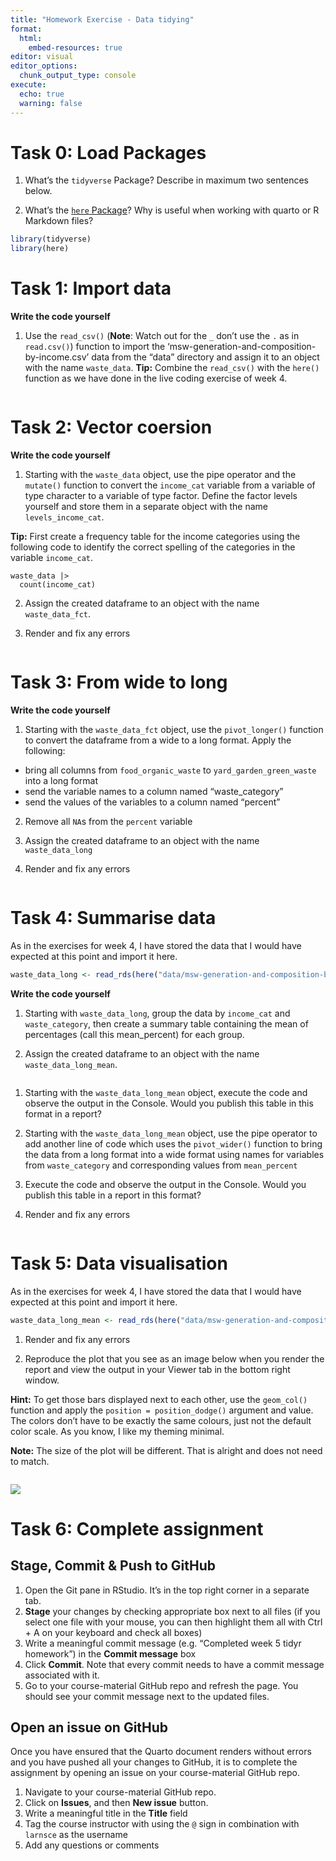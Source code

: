 ```yaml
---
title: "Homework Exercise - Data tidying"
format:
  html:
    embed-resources: true
editor: visual
editor_options: 
  chunk_output_type: console
execute:
  echo: true
  warning: false
---
```


# Task 0: Load Packages

1.  What's the `tidyverse` Package? Describe in maximum two sentences below.

2.  What's the [`here` Package](https://here.r-lib.org/articles/here.html)? Why is useful when working with quarto or R Markdown files?

```r
library(tidyverse)
library(here)
```

# Task 1: Import data

**Write the code yourself**

1.  Use the `read_csv()` (**Note**: Watch out for the `_` don't use the `.` as in `read.csv()`) function to import the 'msw-generation-and-composition-by-income.csv' data from the "data" directory and assign it to an object with the name `waste_data`. **Tip:** Combine the `read_csv()` with the `here()` function as we have done in the live coding exercise of week 4.

```r


```

# Task 2: Vector coersion

**Write the code yourself**

1.  Starting with the `waste_data` object, use the pipe operator and the `mutate()` function to convert the `income_cat` variable from a variable of type character to a variable of type factor. Define the factor levels yourself and store them in a separate object with the name `levels_income_cat`.

**Tip:** First create a frequency table for the income categories using the following code to identify the correct spelling of the categories in the variable `income_cat`.

```         
waste_data |> 
  count(income_cat)
```

2.  Assign the created dataframe to an object with the name `waste_data_fct`.

3.  Render and fix any errors

```r

```

# Task 3: From wide to long

**Write the code yourself**

1.  Starting with the `waste_data_fct` object, use the `pivot_longer()` function to convert the dataframe from a wide to a long format. Apply the following:

-   bring all columns from `food_organic_waste` to `yard_garden_green_waste` into a long format
-   send the variable names to a column named "waste_category"
-   send the values of the variables to a column named "percent"

2.  Remove all `NA`s from the `percent` variable

3.  Assign the created dataframe to an object with the name `waste_data_long`

4.  Render and fix any errors

```r

```

# Task 4: Summarise data

As in the exercises for week 4, I have stored the data that I would have expected at this point and import it here.

```r
waste_data_long <- read_rds(here("data/msw-generation-and-composition-by-income-long.rds"))
```

**Write the code yourself**

1.  Starting with `waste_data_long`, group the data by `income_cat` and `waste_category`, then create a summary table containing the mean of percentages (call this mean_percent) for each group.

2.  Assign the created dataframe to an object with the name `waste_data_long_mean`.

```r

```

1.  Starting with the `waste_data_long_mean` object, execute the code and observe the output in the Console. Would you publish this table in this format in a report?

2.  Starting with the `waste_data_long_mean` object, use the pipe operator to add another line of code which uses the `pivot_wider()` function to bring the data from a long format into a wide format using names for variables from `waste_category` and corresponding values from `mean_percent`

3.  Execute the code and observe the output in the Console. Would you publish this table in a report in this format?

4.  Render and fix any errors

```r

```

# Task 5: Data visualisation

As in the exercises for week 4, I have stored the data that I would have expected at this point and import it here.

```r

waste_data_long_mean <- read_rds(here("data/msw-generation-and-composition-by-income-long-mean.rds"))

```

1.  Render and fix any errors

2.  Reproduce the plot that you see as an image below when you render the report and view the output in your Viewer tab in the bottom right window.

**Hint:** To get those bars displayed next to each other, use the `geom_col()` function and apply the `position = position_dodge()` argument and value. The colors don't have to be exactly the same colours, just not the default color scale. As you know, I like my theming minimal.

**Note:** The size of the plot will be different. That is alright and does not need to match.

```r

```

![](figs/fig-01-mean-waste-composition-by-income.png)

# Task 6: Complete assignment

## Stage, Commit & Push to GitHub

1.  Open the Git pane in RStudio. It's in the top right corner in a separate tab.
2.  **Stage** your changes by checking appropriate box next to all files (if you select one file with your mouse, you can then highlight them all with Ctrl + A on your keyboard and check all boxes)
3.  Write a meaningful commit message (e.g. "Completed week 5 tidyr homework") in the **Commit message** box
4.  Click **Commit**. Note that every commit needs to have a commit message associated with it.
5.  Go to your course-material GitHub repo and refresh the page. You should see your commit message next to the updated files.

## Open an issue on GitHub

Once you have ensured that the Quarto document renders without errors and you have pushed all your changes to GitHub, it is to complete the assignment by opening an issue on your course-material GitHub repo.

1.  Navigate to your course-material GitHub repo.
2.  Click on **Issues**, and then **New issue** button.
3.  Write a meaningful title in the **Title** field
4.  Tag the course instructor with using the `@` sign in combination with `larnsce` as the username
5.  Add any questions or comments
